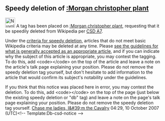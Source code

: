 <article id="13657892" title=User talk:Stanfordmedia>
	<talkpage id="13657892" title="User talk:Stanfordmedia">


==Speedy deletion of [[:Morgan christopher plant]]==
[[Image:Nuvola apps important.svg|32px|left]] A tag has been placed on [[:Morgan christopher plant]], requesting that it be speedily deleted from Wikipedia per [[WP:CSD#A7|CSD A7]]. 

Under the [[WP:CSD#General_criteria|criteria for speedy deletion]], articles that do not meet basic Wikipedia criteria may be deleted at any time. Please [[Wikipedia:Your first article|see the guidelines for what is generally accepted as an appropriate article]], and if you can indicate why the subject of this article is appropriate, you may contest the tagging. To do this, add &lt;code&gt;{{tl|hangon}}&lt;/code&gt; on the top of the article and leave a note on the article's talk page explaining your position. Please do not remove the speedy deletion tag yourself, but don't hesitate to add information to the article that would confirm its subject's notability under the guidelines. 

If you think that this notice was placed here in error, you may contest the deletion. To do this, add &lt;code&gt;{{tl|hangon}}&lt;/code&gt; on the top of the page (just below the existing speedy deletion or &quot;db&quot; tag) and leave a note on the page's talk page explaining your position. Please do not remove the speedy deletion tag yourself. [[User:Chase me ladies, I'm the Cavalry|Chase me ladies, I&amp;#39;m the Cavalry]] 04:29, 10 October 2007 (UTC)&lt;!-- Template:Db-csd-notice --&gt;
	</talkpage>
</article>